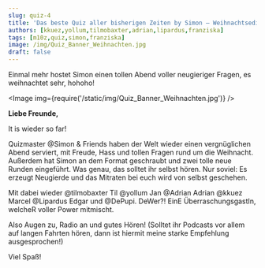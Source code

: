 ```yaml
---
slug: quiz-4
title: 'Das beste Quiz aller bisherigen Zeiten by Simon – Weihnachtsedition'
authors: [kkuez,yollum,tilmobaxter,adrian,lipardus,franziska]
tags: [m10z,quiz,simon,franziska]
image: /img/Quiz_Banner_Weihnachten.jpg
draft: false
---
```




Einmal mehr hostet Simon einen tollen Abend voller neugieriger Fragen, es weihnachtet sehr, hohoho!

<Image img={require('/static/img/Quiz_Banner_Weihnachten.jpg')} />

<!--truncate-->

**Liebe Freunde,**

It is wieder so far!

Quizmaster @Simon & Friends haben der Welt wieder einen vergnüglichen Abend serviert, mit Freude, Hass und tollen Fragen rund um die Weihnacht.
Außerdem hat Simon an dem Format geschraubt und zwei tolle neue Runden eingeführt. Was genau, das solltet ihr selbst hören. Nur soviel: Es erzeugt Neugierde und das Mitraten bei euch wird von selbst geschehen.

Mit dabei wieder
@tilmobaxter Til
@yollum Jan
@Adrian Adrian
@kkuez Marcel
@Lipardus Edgar
und
@DePupi.
DeWer?!
EinE ÜberraschungsgastIn, welcheR voller Power mitmischt.

Also Augen zu, Radio an und gutes Hören!
(Solltet ihr Podcasts vor allem auf langen Fahrten hören, dann ist hiermit meine starke Empfehlung ausgesprochen!)

Viel Spaß!

<ReactPlayer
    width="100%"
    height="50px"
    controls
    url='https://m10z.picnotes.de/Quiz/m10z_quiz_4.mp3'
/>
